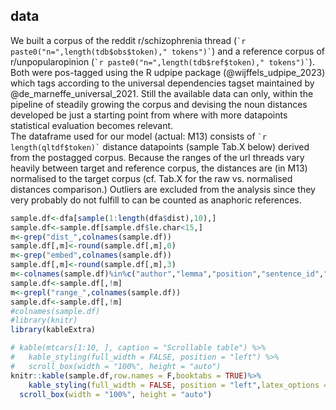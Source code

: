 
## data
We built a corpus of the reddit r/schizophrenia thread (``` `r paste0("n=",length(tdb$obs$token)," tokens")` ```) and a reference corpus of r/unpopularopinion (``` `r paste0("n=",length(tdb$ref$token)," tokens")` ```). Both were pos-tagged using the R udpipe package (@wijffels_udpipe_2023) which tags according to the universal dependencies tagset maintained by @de_marneffe_universal_2021. Still the available data can only, within the pipeline of steadily growing the corpus and devising the noun distances developed be just a starting point from where with more datapoints statistical evaluation becomes relevant.  
The dataframe used for our model (actual: M13) consists of ``` `r length(qltdf$token)` ``` distance datapoints (sample Tab.X below) derived from the postagged corpus. Because the ranges of the url threads vary heavily between target and reference corpus, the distances are (in M13) normalised to the target corpus (cf. Tab.X for the raw vs. normalised distances comparison.) Outliers are excluded from the analysis since they very probably do not fulfill to can be counted as anaphoric references.

```r
sample.df<-dfa[sample(1:length(dfa$dist),10),]
sample.df<-sample.df[sample.df$le.char<15,]
m<-grep("dist_",colnames(sample.df))
sample.df[,m]<-round(sample.df[,m],0)
m<-grep("embed",colnames(sample.df))
sample.df[,m]<-round(sample.df[,m],3)
m<-colnames(sample.df)%in%c("author","lemma","position","sentence_id","text_id","is_anaphora","mention_order","le.char","next_position","xpos","next_url")
sample.df<-sample.df[,!m]
m<-grepl("range_",colnames(sample.df))
sample.df<-sample.df[,!m]
#colnames(sample.df)
#library(knitr)
library(kableExtra)

# kable(mtcars[1:10, ], caption = "Scrollable table") %>%
#   kable_styling(full_width = FALSE, position = "left") %>%
#   scroll_box(width = "100%", height = "auto")
knitr::kable(sample.df,row.names = F,booktabs = TRUE)%>%
    kable_styling(full_width = FALSE, position = "left",latex_options = "scale_down") %>%
  scroll_box(width = "100%", height = "auto")


```




